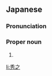 ==Japanese==
{{ja-kanjitab|ひで|ゆき}}

===Pronunciation===
{{ja-pron|ひでゆき}}

===Proper noun===
{{ja-pos|proper|ひでゆき}}

# {{given name|male|lang=ja|sort=ひでゆき}}

[[li:秀之]]